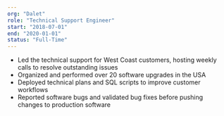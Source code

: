 ```yaml
---
org: "Dalet"
role: "Technical Support Engineer"
start: "2018-07-01"
end: "2020-01-01"
status: "Full-Time"
---
```


- Led the technical support for West Coast customers, hosting weekly calls to resolve outstanding issues
- Organized and performed over 20 software upgrades in the USA
- Deployed technical plans and SQL scripts to improve customer workflows
- Reported software bugs and validated bug fixes before pushing changes to production software